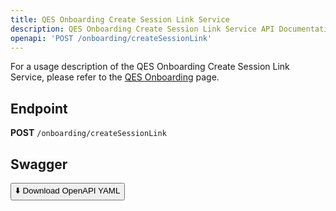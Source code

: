 ```yaml
---
title: QES Onboarding Create Session Link Service
description: QES Onboarding Create Session Link Service API Documentation
openapi: 'POST /onboarding/createSessionLink'
---
```


For a usage description of the QES Onboarding Create Session Link Service, please refer to the [QES Onboarding](/essentials/qesOnboarding) page.

## Endpoint

**POST** `/onboarding/createSessionLink`

## Swagger
<a href="/downloads/swagger/qes/QESOnboarding.postman_collection.json" download="QESOnboarding.postman_collection.json">
  <button>⬇️ Download OpenAPI YAML</button>
</a>